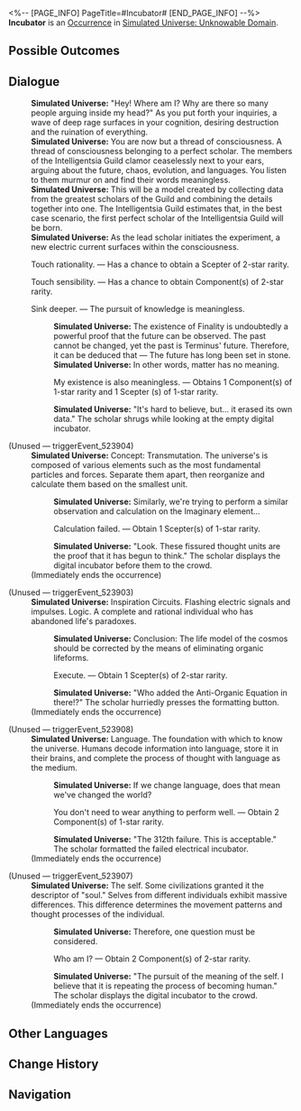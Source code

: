 <%-- [PAGE_INFO]
PageTitle=#Incubator#
[END_PAGE_INFO] --%>
{{Stub}}
{{Simulated Universe Event Infobox
|id            = 23901
|title         = 
|image         = <!--TBA: SpriteOutput/Rogue/RandomEvent/PicRogueEvent_23.png-->
|domains_su    = 
|domains_swarm = 
|domains_gng   = 
|domains_du    = 
|domains_und   = Unknown
|requirements  = 
|prev          = 
|next          = 
|characters    = 
|factions      = 
|order         = 005
|order_du      = 
}}
'''Incubator''' is an [[Simulated Universe/Occurrence|Occurrence]] in [[Simulated Universe: Unknowable Domain]].

==Possible Outcomes==
{{Possible Outcomes
|choice_1 = Calculation failed.
|result_1 = Obtain 1 Scepter(s) of 1-star rarity.

|choice_2 = Execute.
|result_2 = Obtain 1 Scepter(s) of 2-star rarity.

|choice_3 = You don't need to wear anything to perform well.
|result_3 = Obtain 2 Component(s) of 1-star rarity.

|choice_4 = Who am I?
|result_4 = Obtain 2 Component(s) of 2-star rarity.

|choice_5 = Touch rationality.
|result_5 = Has a chance to obtain a Scepter of 2-star rarity.

|choice_6 = Touch sensibility.
|result_6 = Has a chance to obtain Component(s) of 2-star rarity.

|choice_7 = Sink deeper.
|result_7 = The pursuit of knowledge is meaningless.

|choice_8 = My existence is also meaningless.
|result_8 = Obtains 1 Component(s) of 1-star rarity and 1 Scepter (s) of 1-star rarity.

}}
<!--
==Gameplay Notes==
* 
-->
==Dialogue==
{{Dialogue Start}}
:'''Simulated Universe:''' "Hey! Where am I? Why are there so many people arguing inside my head?" As you put forth your inquiries, a wave of deep rage surfaces in your cognition, desiring destruction and the ruination of everything.
:'''Simulated Universe:''' You are now but a thread of consciousness. A thread of consciousness belonging to a perfect scholar. The members of the Intelligentsia Guild clamor ceaselessly next to your ears, arguing about the future, chaos, evolution, and languages. You listen to them murmur on and find their words meaningless.
:'''Simulated Universe:''' This will be a model created by collecting data from the greatest scholars of the Guild and combining the details together into one. The Intelligentsia Guild estimates that, in the best case scenario, the first perfect scholar of the Intelligentsia Guild will be born.
:'''Simulated Universe:''' As the lead scholar initiates the experiment, a new electric current surfaces within the consciousness.
:{{DIcon|Star}} Touch rationality. &mdash; Has a chance to obtain a Scepter of 2-star rarity.
:{{DIcon|Star}} Touch sensibility. &mdash; Has a chance to obtain Component(s) of 2-star rarity.
:{{DIcon|Star}} Sink deeper. &mdash; The pursuit of knowledge is meaningless.
::'''Simulated Universe:''' The existence of Finality is undoubtedly a powerful proof that the future can be observed. The past cannot be changed, yet the past is Terminus' future. Therefore, it can be deduced that &mdash; The future has long been set in stone.
::'''Simulated Universe:''' In other words, matter has no meaning.
::{{DIcon|Star}} My existence is also meaningless. &mdash; Obtains 1 Component(s) of 1-star rarity and 1 Scepter (s) of 1-star rarity.
::'''Simulated Universe:''' "It's hard to believe, but... it erased its own data." The scholar shrugs while looking at the empty digital incubator.


;(Unused &mdash; triggerEvent_523904)
:'''Simulated Universe:''' Concept: Transmutation. The universe's is composed of various elements such as the most fundamental particles and forces. Separate them apart, then reorganize and calculate them based on the smallest unit.
::'''Simulated Universe:''' Similarly, we're trying to perform a similar observation and calculation on the Imaginary element...
::{{DIcon|Star}} Calculation failed. &mdash; Obtain 1 Scepter(s) of 1-star rarity.
::'''Simulated Universe:''' "Look. These fissured thought units are the proof that it has begun to think." The scholar displays the digital incubator before them to the crowd.
:;(Immediately ends the occurrence)

;(Unused &mdash; triggerEvent_523903)
:'''Simulated Universe:''' Inspiration Circuits. Flashing electric signals and impulses. Logic. A complete and rational individual who has abandoned life's paradoxes.
::'''Simulated Universe:''' Conclusion: The life model of the cosmos should be corrected by the means of eliminating organic lifeforms.
::{{DIcon|Star}} Execute. &mdash; Obtain 1 Scepter(s) of 2-star rarity.
::'''Simulated Universe:''' "Who added the Anti-Organic Equation in there!?" The scholar hurriedly presses the formatting button.
:;(Immediately ends the occurrence)

;(Unused &mdash; triggerEvent_523908)
:'''Simulated Universe:''' Language. The foundation with which to know the universe. Humans decode information into language, store it in their brains, and complete the process of thought with language as the medium.
::'''Simulated Universe:''' If we change language, does that mean we've changed the world?
::{{DIcon|Star}} You don't need to wear anything to perform well. &mdash; Obtain 2 Component(s) of 1-star rarity.
::'''Simulated Universe:''' "The 312th failure. This is acceptable." The scholar formatted the failed electrical incubator.
:;(Immediately ends the occurrence)

;(Unused &mdash; triggerEvent_523907)
:'''Simulated Universe:''' The self. Some civilizations granted it the descriptor of "soul." Selves from different individuals exhibit massive differences. This difference determines the movement patterns and thought processes of the individual.
::'''Simulated Universe:''' Therefore, one question must be considered.
::{{DIcon|Star}} Who am I? &mdash; Obtain 2 Component(s) of 2-star rarity.
::'''Simulated Universe:''' "The pursuit of the meaning of the self. I believe that it is repeating the process of becoming human." The scholar displays the digital incubator to the crowd.
:;(Immediately ends the occurrence)
{{Dialogue End}}

==Other Languages==
{{Other Languages
|en   = Incubator
|zhs  = 培养皿
|zht  = 培養皿
|ja   = シャーレ
|ko   = 배양판
|es   = Incubadora
|fr   = Incubateur
|ru   = Инкубатор
|th   = จานเพาะเลี้ยง
|vi   = Lồng Ấp
|de   = Inkubator
|id   = Inkubator
|pt   = Incubadora
}}

==Change History==
{{Change History|2.6}}

==Navigation==
{{Occurrence Navbox}}